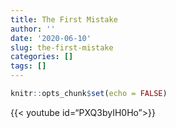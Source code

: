 ```yaml
---
title: The First Mistake
author: ''
date: '2020-06-10'
slug: the-first-mistake
categories: []
tags: []
---
```


```r
knitr::opts_chunk$set(echo = FALSE)
```


{{< youtube id="PXQ3byIH0Ho">}}

